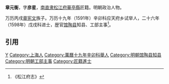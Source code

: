 '''章元衡'''，字'''彦星'''，[[南直隶|南直隶]][[松江府|松江府]][[華亭縣|華亭縣]]匠籍。明朝政治人物。

万历丙戌[[章宪文|章宪文]]族子。万历十九年（1591年）辛卯科应天府乡试举人，二十六年（1598年）戊戌科进士，歴官[[馆陶县|馆陶县]]知县、工部主事<ref>《松江府志》</ref>。

==引用==
{{reflist}}

{{萬曆二十六年戊戌科殿試金榜}}
{{明朝官员小作品}}
[[Category:章姓|Y]]
[[Category:上海人|Category:上海人]]
[[Category:萬曆十九年辛卯科舉人|Category:萬曆十九年辛卯科舉人]]
[[Category:明朝馆陶县知县|Category:明朝馆陶县知县]]
[[Category:明朝工部主事|Category:明朝工部主事]]
[[Category:匠籍進士|Category:匠籍進士]]
